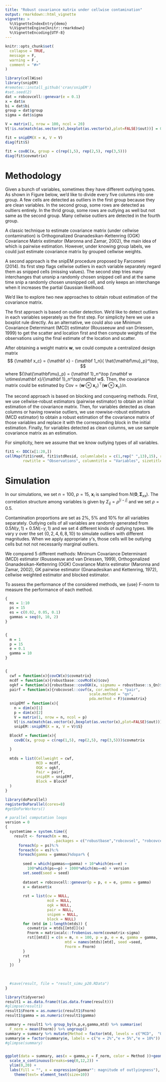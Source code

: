 ```yaml
---
title: "Robust covariance matrix under cellwise contamination"
output: rmarkdown::html_vignette
vignette: >
  %\VignetteIndexEntry{demo}
  %\VignetteEngine{knitr::rmarkdown}
  %\VignetteEncoding{UTF-8}
---
```


```r
knitr::opts_chunk$set(
  collapse = TRUE, 
  message = F, 
  warning = F , 
  comment = "#>"
)
```

```r
library(cellWise)
library(snipEM)
#remotes::install_github('cran/snipEM')
#set.seed(2)
dat = robcovcell::genevar(e = 0.1)
x = dat$x
bi = dat$bi
group = dat$group
sigma = dat$sigma
```


```r
V = matrix(1, nrow = 100, ncol = 20)
V[!is.na(match(as.vector(x),boxplot(as.vector(x),plot=FALSE)$out))] = 0

fit = snipEM(X = x, V = V)
diag(fit$S)

fit = covBC(x, group = c(rep(1,5), rep(2,5), rep(3,5)))
diag(fit$covmatrix)

```

# Methodology

Given a bunch of variables, sometimes they have different outlying types. As shown in Figure below, we'd like to divide every five columns into one group. A few cells are detected as outliers in the first group because they are clean variables. In the second group, some rows are detected as oultiers entirely. In the thrid group, some rows are outlying as well but not same as the second group. Many cellwise outliers are detected in the fourth group.

A classic technique to estimate covariance matrix (under cellwise contamination) is Orthogonalized Gnanadesikan-Kettenring (OGK) Covariance Matrix estimator (Maronna and Zamar, 2002), the main idea of which is pairwise estimation. However, under knowing group labels, we could just estimate covariance matrix by grouped cellwise weights. 

A second approach is the snipEM procedure proposed by Farcomeni (2014). Its first step flags cellwise outliers in each variable separately regard them as snipped cells (missing values). The second step tries many interchanges that unsnip a randomly chosen snipped cell and at the same time snip a randomly chosen unsnipped cell, and only keeps an interchange when it increases the partial Gaussian likelihood.

We'd like to explore two new approaches to obtain robust estimation of the covariance matrix.

The first approach is based on outlier detection. We'd like to detect outliers in each variables seperately as the first step. For simplicity here we use a boxplot rule directly. As an alternative, we could also use Minimum Covariance Determinant (MCD) estimator (Rousseeuw and van Driessen, 1999) to get the scatter and location first and then compute weights of the observations using the final estimate of the location and scatter. 

After obtaining a weight matrix $\mathbf w$, we could compute a centralized design matrix
$$
{\mathbf x_c}  = {\mathbf x} - {\mathbf 1_n}{ \hat{\mathbf\mu}_p}^\top,
$$
where ${\hat{\mathbf\mu}_p} = {\mathbf 1}_n^\top (\mathbf w \otimes\mathbf x)/{\mathbf 1}_n^\top\mathbf w$. Then, the covariance matrix could be estimated by $\mathrm{Cov} = (\mathbf w \otimes\mathbf x_c)^\top(\mathbf w \otimes\mathbf x_c)/n$.


The second approach is based on blocking and conquering methods. First, we use cellwise-robust estimators (pairwise estimator) to obtain an initial estimation of the covariance matrix. Then, for variables detected as clean columns or having rowwise outliers, we use rowwise-robust estimators (MCD estimator) to obtain a robust estimation of the covariance matrix of those variables and replace it with the corresponding block in the initial estimation. Finally, for variables detected as clean columns, we use sample covariance matrix as an estimation. 

For simplicity, here we assume that we know outlying types of all variables.


```r

fit1 <- DDC(x[1:20,])
cellMap(fit1$remX, fit1$stdResid, columnlabels = c(1,rep(" ",13),15), rowlabels = c(1,rep(" ",18),20), columnangle = 0,
        rowtitle = "Observations", columntitle = "Variables", sizetitles = 2,adjustrowlabels = 0.5, adjustcolumnlabels = 0.5)
```

# Simulation
In our simulations, we set $n = 100$, $p = 15$, $\mathbf{x}_i$ is sampled from $N(\pmb 0,\pmb\Sigma_{xx})$. The correlation structure among variables is given by $\Sigma _{ij} = \rho^{|i-j|}$ and we set $\rho = 0.5$. 

Contamination proportions are set as $2\%$, $5\%$ and $10\%$ for all variables separately. Outlying cells of all variables are randomly generated from $0.5 N(\gamma, 1)+ 0.5N(-\gamma, 1)$ and we set 4 different kinds of outlying types. We vary $\gamma$ over the set $\{0,2,4,6,8,10\}$ to simulate outliers with different magnitudes. When we apply appropriate $\gamma$'s, those cells will be outlying cells but not not necessarily marginal outliers.

We compared 5 different methods: Minimum Covariance Determinant (MCD) estimator (Rousseeuw and van Driessen, 1999), Orthogonalized Gnanadesikan-Kettenring (OGK) Covariance Matrix estimator (Maronna and Zamar, 2002), GK pairwise estimator (Gnanadesikan and Kettenring, 1972), cellwise weighted estimator and blocked estimator. 

To assess the performance of the considered methods, we {use} F-norm to measure the performance of each method.


```r

{
  ms = 1:10
  ps = 15 
  es = c(0.02, 0.05, 0.1)
  gammas = seq(0, 10, 2)
}


{
  m = 1
  p = 15
  e = 0.1
  gamma = 10
}


{
  cwf = function(x){covCW(x)$covmatrix}
  mcdf = function(x){robustbase::covMcd(x)$cov}
  ogkf = function(x){robustbase::covOGK(x, sigmamu = robustbase::s_Qn)$cov}
  pairf = function(x){robcovsel::covf(x, cor.method = "pair", 
                                      scale.method = "qn", 
                                      pda.method = F)$covmatrix}
  snipEMf = function(x){
    n = dim(x)[1]
    p = dim(x)[2]
    V = matrix(1, nrow = n, ncol = p)
    V[!is.na(match(as.vector(x),boxplot(as.vector(x),plot=FALSE)$out))] = 0
    snipEM::snipEM(X = x, V = V)$S}
  
  Blockf = function(x){
    covBC(x, group = c(rep(1,5), rep(2,5), rep(3,5)))$covmatrix

  }
  
  mtds = list(Cellweight = cwf, 
              MCD = mcdf,
              OGK = ogkf,
              Pair = pairf,
              snipEM = snipEMf,
              Block = Blockf
  )
}

```


```r

library(doParallel)
registerDoParallel(cores=8)
#getDoParWorkers()

# parallel computation loops
version = 0
{
  systemtime = system.time({
    result <- foreach(m = ms, 
                      .packages = c("robustbase","robcovsel", "robcovcell"))%:%
      foreach(p = ps)%:%
      foreach(e = es)%:%
      foreach(gamma = gammas)%dopar% {
        
        seed = which(gammas==gamma) + 10*which(es==e) +
          100*which(ps==p) + 1000*which(ms==m) + version 
        set.seed(seed = seed)
    
        dataset = robcovcell::genevar(p = p, e = e, gamma = gamma)
        x = dataset$x
 
        rst = list(cw = NULL, 
                   mcd = NULL, 
                   ogk = NULL, 
                   pair = NULL,
                   snipem = NULL,
                   block = NULL)
        for (mtd in 1:length(mtds)) {
          covmatrix = mtds[[mtd]](x)
          Fnorm = matrixcalc::frobenius.norm(covmatrix-sigma)
          rst[[mtd]] = c(m = m, n = 100, p = p, e = e, gamma = gamma, 
                           mtd = names(mtds)[mtd], seed =seed,  
                           Fnorm = Fnorm)
        }
        rst
      }
  })
  
  
  
  #save(result, file = "result_simu_p20.RData")
}
```

```r
library(tidyverse)
result1 = as.data.frame(t(as.data.frame(result)))
#glimpse(result1)
result1$Fnorm = as.numeric(result1$Fnorm)
result1$gamma = as.numeric(result1$gamma)

summary = result1 %>% group_by(n,p,e,gamma,mtd) %>% summarise(
  F_norm = mean(Fnorm)) %>% ungroup()
summary = summary %>% mutate(Method = factor(mtd, levels = c("MCD",  "OGK", "Pair","snipEM", "Cellweight","Block")))
summary$e = factor(summary$e, labels = c("e = 2%","e = 5%","e = 10%"))
#glimpse(summary)


ggplot(data = summary, aes(x = gamma,y = F_norm, color = Method ))+geom_line()+geom_point()+facet_wrap(~e) +
  scale_x_continuous(breaks=seq(0,12,2)) +
  ylim(0,20) +
  labs(fill = "", x = expression(gamma*": magnitude of outlyingness"), y = expression(Fnorm))+ 
    theme(text= element_text(size=10))


```


